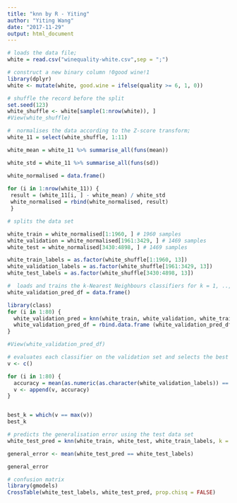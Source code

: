 ---
title: "knn by R - Yiting"
author: "Yiting Wang"
date: "2017-11-29"
output: html_document
---

```{r}
# loads the data file;
white = read.csv("winequality-white.csv",sep = ";")

# construct a new binary column !0good wine!1 
library(dplyr)
white <- mutate(white, good.wine = ifelse(quality >= 6, 1, 0))

# shuffle the record before the split
set.seed(123)
white_shuffle <- white[sample(1:nrow(white)), ]
#View(white_shuffle)
```

```{r}
#  normalises the data according to the Z-score transform;
white_11 = select(white_shuffle, 1:11)

white_mean = white_11 %>% summarise_all(funs(mean))

white_std = white_11 %>% summarise_all(funs(sd))

white_normalised = data.frame()
 
for (i in 1:nrow(white_11)) {
 result = (white_11[i, ] - white_mean) / white_std
 white_normalised = rbind(white_normalised, result)
 }

```

```{r}
# splits the data set 

white_train = white_normalised[1:1960, ] # 1960 samples
white_validation = white_normalised[1961:3429, ] # 1469 samples
white_test = white_normalised[3430:4898, ] # 1469 samples 

white_train_labels = as.factor(white_shuffle[1:1960, 13])
white_validation_labels = as.factor(white_shuffle[1961:3429, 13])
white_test_labels = as.factor(white_shuffle[3430:4898, 13])

```


```{r}
#  loads and trains the k-Nearest Neighbours classifiers for k = 1, .., 80;
white_validation_pred_df = data.frame()

library(class)
for (i in 1:80) {
  white_validation_pred = knn(white_train, white_validation, white_train_labels, i)
  white_validation_pred_df = rbind.data.frame (white_validation_pred_df, as.numeric(as.character(white_validation_pred)))
}

#View(white_validation_pred_df)
```


```{r}
# evaluates each classifier on the validation set and selects the best classifier;
v <- c()

for (i in 1:80) {
  accuracy = mean(as.numeric(as.character(white_validation_labels)) == white_validation_pred_df[i, ])
  v <- append(v, accuracy)
}


best_k = which(v == max(v))
best_k
```

```{r}
# predicts the generalisation error using the test data set
white_test_pred = knn(white_train, white_test, white_train_labels, k = 28)

general_error <- mean(white_test_pred == white_test_labels)

general_error
```

```{r}
# confusion matrix
library(gmodels)
CrossTable(white_test_labels, white_test_pred, prop.chisq = FALSE)
```